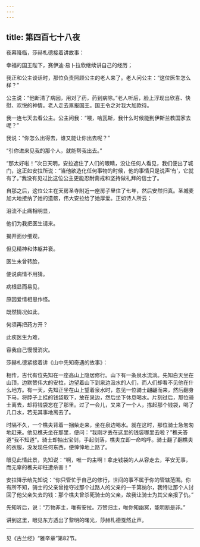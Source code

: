 ```yaml
---
---
---
```

title: 第四百七十八夜
---






夜幕降临，莎赫札德接着讲故事：





幸福的国王陛下，赛伊迪·易卜拉欣继续讲自己的经历；

我正和公主谈话时，那位负责照顾公主的老人来了。老人问公主：“这位医生怎么样？”

公主说：“他断清了病因，用对了药，药到病除。”老人听后，脸上浮现出欣喜、快慰、欢悦的神情。老人走去禀报国王。国王令之对我大加款待。

我一连七天去看公主。公主问我：“喂，哈瓦斯，我什么时候能到伊斯兰教国家去呢？”

我说：“你怎么出得去，谁又能让你出去呢？”

“引你进来见我的那个人，就能帮我出去。”

“那太好啦！”次日天明，安拉遮住了人们的眼睛，没让任何人看见，我们便出了城门，这正如安拉所说：“当他欲造化任何事物的时候，他的事情只是说声‘有’，它就有了。”我没有见过比这位公主更能忍耐斋戒和坚持做礼拜的信士了。

自那之后，这位公主在天房圣寺附近一座房子里住了七年，然后安然归真。圣城麦加大地接纳了她的遗骸，伟大安拉给了她厚爱。正如诗人所云：


泪流不止痛相明显，

他们为我把医生请来。

揭开面纱细观，

但见精神和体躯并衰。

医生未曾转脸，

便说病情不用猜。

病根显而易见，

原因爱情相思作怪。

既然情况如此，

何须再把药方开？

此疾医生为难，

容我自己慢慢消灾。



莎赫札德紧接着讲《山中先知奇遇的故事》：

相传，古代有位先知在一座高山上隐居修行。山下有一条泉水流淌。先知白天坐在山顶，边默赞伟大的安拉，边望着山下到泉边汲水的人们，而人们却看不见他在什么地方。有一天，先知正坐在山上望着泉水时，忽见一位骑士翩翩而来，然后翻身下马，将脖子上挂的钱袋取下，放在泉边，然后坐下休息喝水。片刻过后，那位骑士离去，却将钱袋忘在了那里。过了一会儿，又来了一个人，拣起那个钱袋，喝了几口水，若无其事地离去了。

时隔不久，一个樵夫背着一捆柴走来，坐在泉边喝水。就在这时，那位骑士急匆匆地赶来。他见樵夫坐在那里，便问：“我刚才丢在这里的钱袋哪里去啦？”樵夫答道“我不知道”。骑士却抽出宝剑，手起剑落，樵夫立即一命呜呼。骑士翻了翻樵夫的衣服，没发现任何东西，便悻悻地上路了。

眼见此情此景，先知说：“啊，唯一的主啊！拿走钱袋的人从容走去，平安无事，而无辜的樵夫却枉遭杀害！”

安拉降示给先知说：“你只管忙于自己的修行，世间的事不属于你的管辖范围。你有所不知，骑士的父亲曾抢夺过那个过路人的父亲的一千第纳尔，我特让那个人讨回了他父亲失去的钱：那个樵夫曾杀死骑士的父亲，故我让骑士为其父亲报了仇。”

先知听后，说：“万物非主，唯有安拉。万赞归主，唯你知幽冥，能明断是非。”





讲到这里，眼见东方透出了黎明的曙光，莎赫札德戛然止声。



***





见《古兰经》“雅辛章”第82节。​​​